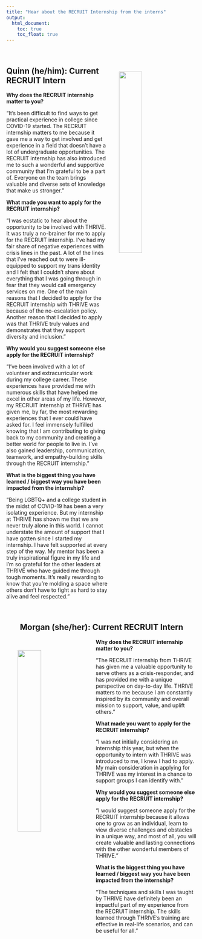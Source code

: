 ```yaml
---
title: "Hear about the RECRUIT Internship from the interns"
output:
  html_document:
    toc: true
    toc_float: true
---
```


<br>

<img src="images/quinn_1.jpg" style="float: right; width: 35%; height: 35%; padding: 30px"/>

## Quinn (he/him): Current RECRUIT Intern

<b>Why does the RECRUIT internship matter to you?</b>

"It's been difficult to find ways to get practical experience in college since COVID-19 started. The RECRUIT internship matters to me because it gave me a way to get involved and get experience in a field that doesn't have a lot of undergraduate opportunities. The RECRUIT internship has also introduced me to such a wonderful and supportive community that I'm grateful to be a part of. Everyone on the team brings valuable and diverse sets of knowledge that make us stronger."

<b>What made you want to apply for the RECRUIT internship?</b>

"I was ecstatic to hear about the opportunity to be involved with THRIVE.  It was truly a no-brainer for me to apply for the RECRUIT internship. I've had my fair share of negative experiences with crisis lines in the past. A lot of the lines that I've reached out to were ill-equipped to support my trans identity and I felt that I couldn't share about everything that I was going through in fear that they would call emergency services on me. One of the main reasons that I decided to apply for the RECRUIT internship with THRIVE was because of the no-escalation policy. Another reason that I decided to apply was that THRIVE truly values and demonstrates that they support diversity and inclusion."

<b>Why would you suggest someone else apply for the RECRUIT internship?</b>

"I've been involved with a lot of volunteer and extracurricular work during my college career. These experiences have provided me with numerous skills that have helped me excel in other areas of my life. However, my RECRUIT internship at THRIVE has given me, by far, the most rewarding experiences that I ever could have asked for. I feel immensely fulfilled knowing that I am contributing to giving back to my community and creating a better world for people to live in. I've also gained leadership, communication, teamwork, and empathy-building skills through the RECRUIT internship."

<b>What is the biggest thing you have learned / biggest way you have been impacted from the internship?</b>

"Being LGBTQ+ and a college student in the midst of COVID-19 has been a very isolating experience. But my internship at THRIVE has shown me that we are never truly alone in this world. I cannot understate the amount of support that I have gotten since I started my internship. I have felt supported at every step of the way. My mentor has been a truly inspirational figure in my life and I'm so grateful for the other leaders at THRIVE who have guided me through tough moments. It's really rewarding to know that you're molding a space where others don't have to fight as hard to stay alive and feel respected."

<br>

<center>
## Morgan (she/her): Current RECRUIT Intern
</center>

<img src="images/quinn_2.jpg" style="float: left; width: 35%; height: 35%; padding: 30px"/>

<b>Why does the RECRUIT internship matter to you?</b>

"The RECRUIT internship from THRIVE has given me a valuable opportunity to serve others as a crisis-responder, and has provided me with a unique perspective on day-to-day life. THRIVE matters to me because I am constantly inspired by its community and overall mission to support, value, and uplift others."

<b>What made you want to apply for the RECRUIT internship?</b>

"I was not initially considering an internship this year, but when the opportunity to intern with THRIVE was introduced to me, I knew I had to apply. My main consideration in applying for THRIVE was my interest in a chance to support groups I can identify with."

<b>Why would you suggest someone else apply for the RECRUIT internship?</b>

"I would suggest someone apply for the RECRUIT internship because it allows one to grow as an individual, learn to view diverse challenges and obstacles in a unique way, and most of all, you will create valuable and lasting connections with the other wonderful members of THRIVE."

<b>What is the biggest thing you have learned / biggest way you have been impacted from the internship?</b>

"The techniques and skills I was taught by THRIVE have definitely been an impactful part of my experience from the RECRUIT internship. The skills learned through THRIVE’s training are effective in real-life scenarios, and can be useful for all."


